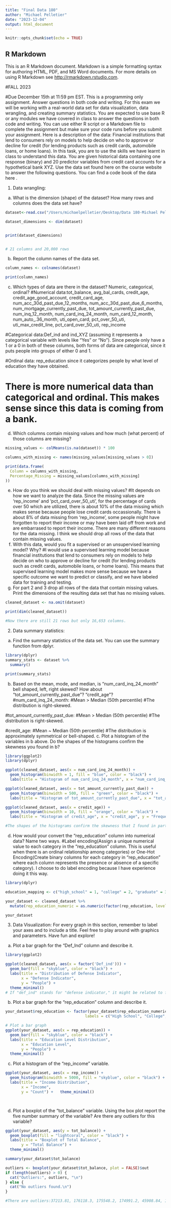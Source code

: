 ```yaml
---
title: "Final Data 180"
author: "Michael Pelletier"
date: "2023-12-04"
output: html_document
---
```


```r
knitr::opts_chunk$set(echo = TRUE)
```

## R Markdown

This is an R Markdown document. Markdown is a simple formatting syntax for authoring HTML, PDF, and MS Word documents. For more details on using R Markdown see <http://rmarkdown.rstudio.com>.

#FALL 2023

#Due December 15th at 11:59 pm EST.
This is a programming only assignment. Answer questions in both code and writing. 
For this exam we will be working with a real-world data set for data visualization, data wrangling, and creating summary statistics. You are expected to use base R or any modules we have covered in class to answer the questions in both code and writing. You can use either R script or a Markdown file to complete the assignment but make sure your code runs before you submit your assignment. 
Here is a description of the data: Financial institutions that lend to consumers rely on models to help decide on who to approve or decline for credit (for lending products such as credit cards, automobile loans, or home loans). In this task, you are to use the skills we have learnt in class to understand this data. You are given historical data containing one response (binary) and 20 predictor variables from credit card accounts for a hypothetical bank XYZ.
Use the data set found here on the course website to answer the following questions. You can find a code book of the data here . 

1.	Data wrangling:
a.	What is the dimension (shape) of the dataset?  How many rows and columns does the data set have?
```r
dataset<-read.csv("/Users/michaelpelletier/Desktop/Data 180-Michael Pelletier version2 /DATA-180-Michael-Pelletier/Final/loan_default_data_set.csv",header=T)

dataset_dimensions <- dim(dataset)


print(dataset_dimensions)


# 21 columns and 20,000 rows

```
b.	Report the column names of the data set.
```r
column_names <- colnames(dataset)

print(column_names)

```

c.	Which types of data are there in the dataset? Numeric, categorical, ordinal?
#Numerical data:tot_balance, avg_bal_cards, credit_age, credit_age_good_account, credit_card_age, num_acc_30d_past_due_12_months, num_acc_30d_past_due_6_months, num_mortgage_currently_past_due, tot_amount_currently_past_due, num_inq_12_month, num_card_inq_24_month, num_card_12_month, num_auto_.36_month, uti_open_card, pct_over_50_uti, uti_max_credit_line, pct_card_over_50_uti, rep_income

#Categorical data:Def_ind and ind_XYZ (assuming it represents a categorical variable with levels like "Yes" or "No"). Since people only have a 1 or a 0 in both of these columns, both forms of data are categorical, since it puts people into groups of either 0 and 1. 

#Ordinal data: rep_education since it categorizes people by what level of education they have obtained. 

# There is more numerical data than categorical and ordinal. This makes sense since this data is coming from a bank. 
d.	Which columns contain missing values and how much (what percent) of those columns are missing?
```r
missing_values <- colMeans(is.na(dataset)) * 100

columns_with_missing <- names(missing_values[missing_values > 0])

print(data.frame(
  Column = columns_with_missing,
  Percentage_Missing = missing_values[columns_with_missing]
))


```
e.	How do you think we should deal with missing values? 
#It depends on how we want to analyze the data. Since the missing values are 'rep_income' and 'pct_card_over_50_uti', for the percentage of cards over 50 which are utilized, there is about 10% of the data missing which makes sense because people lose credit cards occassionally. There is about 8% of data missing from 'rep_income', some people might have forgotten to report their income or may have been laid off from work and are embarrased to report their income. There are many different reasons for the data missing. I think we should drop all rows of the data that contain missing values.
f.	With this data, would you fit a supervised or an unsupervised learning model? Why? 
#I would use a supervised learning model because financial institutions that lend to consumers rely on models to help decide on who to approve or decline for credit (for lending products such as credit cards, automobile loans, or home loans). This means that supervised learning model makes more sense because we have a specific outcome we want to predict or classify, and we have labeled data for training and testing. 
g.	For part 2 and 3 drop all rows of the data that contain missing values. Print the dimensions of the resulting data set that has no missing values.
```r
cleaned_dataset <- na.omit(dataset)

print(dim(cleaned_dataset))

#Now there are still 21 rows but only 16,653 columns.

```



2.	Data summary statistics:
a.	Find the summary statistics of the data set. You can use the summary function from dplyr. 
```r
library(dplyr)
summary_stats <- dataset %>%
  summary()

print(summary_stats)


```
b.	Based on the mean, mode, and median, is “num_card_inq_24_month” bell shaped, left, right skewed? How about “tot_amount_currently_past_due”? “credit_age”? 
#num_card_inq_24_month:
#Mean > Median (50th percentile)
#The distribution is right-skewed.

#tot_amount_currently_past_due:
#Mean > Median (50th percentile)
#The distribution is right-skewed.

#credit_age:
#Mean ~ Median (50th percentile)
#The distribution is approximately symmetrical or bell-shaped.
c.	Plot a histogram of the variables in b above. Do the shapes of the histograms confirm the skewness you found in b?
```r
library(ggplot2)
library(dplyr)

ggplot(cleaned_dataset, aes(x = num_card_inq_24_month)) +
  geom_histogram(binwidth = 1, fill = "blue", color = "black") +
  labs(title = "Histogram of num_card_inq_24_month", x = "num_card_inq_24_month", y = "Frequency")

ggplot(cleaned_dataset, aes(x = tot_amount_currently_past_due)) +
  geom_histogram(binwidth = 500, fill = "green", color = "black") +
  labs(title = "Histogram of tot_amount_currently_past_due", x = "tot_amount_currently_past_due", y = "Frequency")

ggplot(cleaned_dataset, aes(x = credit_age)) +
  geom_histogram(binwidth = 10, fill = "orange", color = "black") +
  labs(title = "Histogram of credit_age", x = "credit_age", y = "Frequency")

#The shapes of the histograms confirm the skewness that I found in part b.

```
d.	How would your convert the “rep_education” column into numerical data? Name two ways. 
#Label encoding(Assign a unique numerical value to each category in the "rep_education" column. This is useful when there is an ordinal relationship among categories) or One-Hot Encoding(Create binary columns for each category in "rep_education" where each column represents the presence or absence of a specific category). I choose to do label encoding because I have experience doing it this way. 
```r
library(dplyr)

education_mapping <- c("high_school" = 1, "college" = 2, "graduate" = 3)

your_dataset <- cleaned_dataset %>%
  mutate(rep_education_numeric = as.numeric(factor(rep_education, levels = names(education_mapping), labels = education_mapping)))

your_dataset

```


3.	Data Visualization:
For every graph in this section, remember to label your axes and to include a title. Feel free to play around with graphics and parameters. Have fun and explore!
a.	Plot a bar graph for the “Def_Ind” column and describe it. 
```r
library(ggplot2)

ggplot(cleaned_dataset, aes(x = factor('Def_ind'))) +
  geom_bar(fill = "skyblue", color = "black") +
  labs(title = "Distribution of Defense Indicator",
       x = "Defense Indicator",
       y = "People") +
  theme_minimal()
# If "def_ind" stands for "defense indicator," it might be related to fraud detection or security measures. Again, a value of 0 could signify no issue or no defensive action needed, while a value of 1 might indicate a flagged transaction that required some form of defensive action. This means that the the y axis is the number of people that have been flagged on a transaction and it required a form of defensive action. 
```
b.	Plot a bar graph for the “rep_education" column and describe it. 
```r
your_dataset$rep_education <- factor(your_dataset$rep_education_numeric, levels = c(1, 2, 3),
                                   labels = c("High School", "College", "Graduate Degree"))

# Plot a bar graph
ggplot(your_dataset, aes(x = rep_education)) +
  geom_bar(fill = "skyblue", color = "black") +
  labs(title = "Education Level Distribution",
       x = "Education Level",
       y = "People") +
  theme_minimal()


```
c.	Plot a histogram of the “rep_income” variable.
```r
ggplot(your_dataset, aes(x = rep_income)) +
  geom_histogram(binwidth = 5000, fill = "skyblue", color = "black") +
  labs(title = "Income Distribution",
       x = "Income",
       y = "Count") +   theme_minimal()




```
d.	Plot a boxplot of the “tot_balance” variable. Using the box plot report the five number summary of the variable? Are there any outliers for this variable? 
```r
ggplot(your_dataset, aes(y = tot_balance)) +
  geom_boxplot(fill = "lightcoral", color = "black") +
  labs(title = "Boxplot of Total Balance",
       y = "Total Balance") +
  theme_minimal()

summary(your_dataset$tot_balance)

outliers <- boxplot(your_dataset$tot_balance, plot = FALSE)$out
if (length(outliers) > 0) {
  cat("Outliers:", outliers, "\n")
} else {
  cat("No outliers found.\n")
}

#There are outliers:37213.81, 176118.3, 175548.2, 174991.2, 45908.84, 172021.5, 188251, 177612.9, 30917.23, 31931.05, 41069.3, 31215.3, 43069.16, 33995.84, 44202.58, 44532.17, 174821.7, 39126.32, 37189.69, 45624.69,  36256.21, 30780.03, 176207, 45371.69, 179531.1, 45126.65, 172831.9, 37431.07, 43972.68, 41012.27, 176225.8, 172820.9, 37724.46, 173917.2, 41043.34, 170626.7, 43349.1, 175988.7, 182871.6, 44179.22, 41462.38, 44474.37, 175710.4 169497.9, 44099.11, 38838.7, 172062.1, 45218.49, 45238.39, 173751.8, 171941.5, 2e+05, 170562.1, 169207.1, 22812.25 42402.89 45528.07, 171547.4, 43154.35, 45639, 45068.05, 175989.7, 183558.7, 174756.9, 29795.5, 186386.2, 174318.3 172251.3 194486 173533.1, 33319.34, 39744.14, 45505.23, 36839.24, 174664.6, 36874.44, 170056.6, 169129.4, 25018.42 169498 45355.74 32057.66, 172878, 172258.7, 45905.18, 43076.09, 40345.16, 
```




